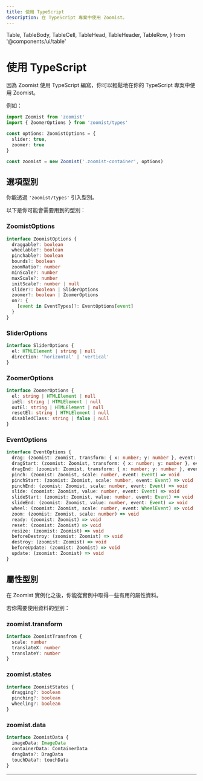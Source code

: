 ```yaml
---
title: 使用 TypeScript
description: 在 TypeScript 專案中使用 Zoomist。
---
```

  Table,
  TableBody,
  TableCell,
  TableHead,
  TableHeader,
  TableRow,
} from '@components/ui/table'

# 使用 TypeScript

因為 Zoomist 使用 TypeScript 編寫，你可以輕鬆地在你的 TypeScript 專案中使用 Zoomist。

例如：

```ts
import Zoomist from 'zoomist'
import { ZoomerOptions } from 'zoomist/types'

const options: ZoomistOptions = {
  slider: true,
  zoomer: true
}

const zoomist = new Zoomist('.zoomist-container', options)
```

## 選項型別

你能透過 `'zoomist/types'` 引入型別。

以下是你可能會需要用到的型別：

### ZoomistOptions

```ts
interface ZoomistOptions {
  draggable?: boolean
  wheelable?: boolean
  pinchable?: boolean
  bounds?: boolean
  zoomRatio?: number
  minScale?: number
  maxScale?: number
  initScale?: number | null
  slider?: boolean | SliderOptions
  zoomer?: boolean | ZoomerOptions
  on?: {
    [event in EventTypes]?: EventOptions[event]
  }
}
```

### SliderOptions

```ts
interface SliderOptions {
  el: HTMLElement | string | null
  direction: 'horizontal' | 'vertical'
}
```

### ZoomerOptions

```ts
interface ZoomerOptions {
  el: string | HTMLElement | null
  inEl: string | HTMLElement | null
  outEl: string | HTMLElement | null
  resetEl: string | HTMLElement | null
  disabledClass: string | false | null
}
```

### EventOptions

```ts
interface EventOptions {
  drag: (zoomist: Zoomist, transform: { x: number; y: number }, event: Event) => void
  dragStart: (zoomist: Zoomist, transform: { x: number; y: number }, event: Event) => void
  dragEnd: (zoomist: Zoomist, transform: { x: number; y: number }, event: Event) => void
  pinch: (zoomist: Zoomist, scale: number, event: Event) => void
  pinchStart: (zoomist: Zoomist, scale: number, event: Event) => void
  pinchEnd: (zoomist: Zoomist, scale: number, event: Event) => void
  slide: (zoomist: Zoomist, value: number, event: Event) => void
  slideStart: (zoomist: Zoomist, value: number, event: Event) => void
  slideEnd: (zoomist: Zoomist, value: number, event: Event) => void
  wheel: (zoomist: Zoomist, scale: number, event: WheelEvent) => void
  zoom: (zoomist: Zoomist, scale: number) => void
  ready: (zoomist: Zoomist) => void
  reset: (zoomist: Zoomist) => void
  resize: (zoomist: Zoomist) => void
  beforeDestroy: (zoomist: Zoomist) => void
  destroy: (zoomist: Zoomist) => void
  beforeUpdate: (zoomist: Zoomist) => void
  update: (zoomist: Zoomist) => void
}
```

## 屬性型別

在 Zoomist 實例化之後，你能從實例中取得一些有用的屬性資料。

若你需要使用資料的型別：

### zoomist.transform

```ts
interface ZoomistTransfrom {
  scale: number
  translateX: number
  translateY: number
}
```

### zoomist.states

```ts
interface ZoomistStates {
  dragging?: boolean
  pinching?: boolean
  wheeling?: boolean
}
```

### zoomist.data

```ts
interface ZoomistData {
  imageData: ImageData
  containerData: ContainerData
  dragData?: DragData
  touchData?: touchData
}
```

---
